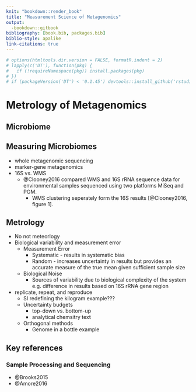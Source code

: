 ```yaml
---
knit: "bookdown::render_book"
title: "Measurement Science of Metagenomics"
output:
  -bookdown::gitbook
bibliography: [book.bib, packages.bib]
biblio-style: apalike
link-citations: true
---
```


```r
# options(htmltools.dir.version = FALSE, formatR.indent = 2)
# lapply(c('DT'), function(pkg) {
#   if (!requireNamespace(pkg)) install.packages(pkg)
# })
# if (packageVersion('DT') < '0.1.45') devtools::install_github('rstudio/DT')
```
# Metrology of Metagenomics  
## Microbiome  
## Measuring Microbiomes 
- whole metagenomic sequencing  
- marker-gene metagenomics  
- 16S vs. WMS   
  * @Clooney2016 compared WMS and 16S rRNA sequence data for environmental samples sequenced using two platforms MiSeq and PGM.  
    * WMS clustering seperately form the 16S results [@Clooney2016, figure 1].  

## Metrology  
- No not meteorlogy  
- Biological variability and measurement error  
    + Measurement Error  
        * Systematic - results in systematic bias  
        * Random - increases uncertainty in results but provides an accurate measure of the true mean given sufficient sample size  
    + Biological Noise  
        * Sources of variability due to biological complexity of the system e.g. difference in results based on 16S rRNA gene region  
- replicate, repeat, and reproduce  
    + SI redefining the kilogram example???  
    + Uncertainty budgets  
        * top-down vs. bottom-up  
        * analytical chemsitry text  
    + Orthogonal methods  
        * Genome in a bottle example 

## Key references
### Sample Processing and Sequencing  
* @Brooks2015  
* @Amore2016  


<!--

Remember each Rmd file contains one and only one chapter.

## Book Outline

## Metagenomics  
* Microbiome  
* Measuring Microbiomes 
    - whole metagenomic sequencing  
    - marker-gene metagenomics  
        + 16S rRNA gene  

## Marker-gene metagenomics measurement process  
* Measurement Process overview 
    - Sample collection  
    - Sample Processing  
    - Sequencing  
    - Data analysis  
        + fastq to OTU  
        + Downstream analysis  
            * differential abundance  
            * alpha diversity  
            * beta diversity  

## Biological variability and measurement error  
* Measurement Error  
    - Systematic - results in systematic bias  
    - Random - increases uncertainty in results but provides an accurate measure of the true mean given sufficient sample size  
* Biological Noise  
    - Sources of variability due to biological complexity of the system e.g. difference in results based on 16S rRNA gene region  
* replicate, repeat, and reproduce  
    - Uncertainty budgets  
        + top-down vs. bottom-up  
    - Orthogonal methods  

## Sources of variability and error for marker-gene metagenomics  
* fishbone diagram  
    - Sample collection  
    - Sample Processing  
        + DNA extraction  
        + PCR/ indexing  
        + Normalization/ Pooling  
    - Sequencing  
        + sequencing reaction  
        + imaging  
        + base calling  
    - Data analysis  
        + Pre-processing (wheat from the chaf)  
            * quality filter/ read trimming  
            * chimera detection  
            * clustering  
        + Taxonomic classification  
        + Downstream analysis  
            * differential abundance  
            * alpha diversity  
            * beta diversity  
* cause effect diagram  
    - pre-processing, normalization/ transformation methods used to address measurement error  

## Characterizing Measurement Process 
* Tools  
    - Validation  
        + Fit for purpose - comparison to gold standard method or reference material  
            * no gold standard methods - only community accepted defactor standards  
    - Benchmarking  
        + Comparison to known truth  
        + Evaluating results based on expectation  
    - Robustness testing  
        + Impact of procedure or step on results  
* Characterization of Data Analysis Processing  
    - Wet lab vs. dry lab  
    - Validation  
        + Currently not applicable ... -> most robust method  
    - Benchmarking  
        + Observed results vs. Truth  
            * Dataset with known true value - can be obtained using  
                - gold standard method  
                - mock communities: in vitro or in silico   
                    + limitations and assumptions  
                - Mixtures
                    + Provides a degree of known truth  
            * Performance metrics  
                - Quantitative  
                    + Variability - standard deviation/ variance  
                    + Bias - mean squared error??? (true value)  
        + Observed results vs. assumptions  
            * No general dataset requirements  
            * Performance metrics  
                - evaluate results based on method assumption, e.g. Schloss clustering distance  
    - Robustness Testing  
        + Used to evaluate impact of different methods on results  
        + Comparison of orthogonal methods  
            * For fundamentally different methods (different assumptions and heuristics)  
                - Can evaluate precision (variability), not necessarily accuracy but less susceptible to bias than is methods are based on the same assumptions or heuristics  
        + Used to evaluate how different steps in the process affect the results  

## Microbiome Mixture Benchmarking Dataset
* Mixture Study  

## Robustness Testing Ecological Diversity 
* Evaluating alpha and beta diversity metrics  
* Factors  
    - preprocessing methods  
    - data characteristics  
        + sequencing error rates  
        + primer region  
        + read length  
* OTU table  
    - depth/ coverage - sparsity  
    - when does the diversity metric break?  

## Guideance on developing an assessment framework
* Outline measurement process - fishbone diagram  
* Differentiate between biological variability and measurement error  
    - How are these two sources of variability currently addressed in pipelines  
    - Are there any known sources of biological variability not currently being addressed  
* What is known about each source of variability?  
    - uncertainty budget?  
    - dark uncertianty - unaccounted for variability?  
* Robustness testing  
    - determine largest source of bias/ uncertianty in measurement process  
* Charaterize individual measurement process steps based on robustness testing/ sensitivity analysis  
    - benchmarking datasets  
        + environmental  
        + in lab prepared material - combination of known samples  
        + in lab prepared material - combination of unknown samples  
        + in silico - various levels of simulation based on reference and environmental data availablility  
    - for each type of dataset summarize benefits and limitations to each  

## Proposed Gold Standard Analysis Method
* Trim primers - dereplicate  
* Chimera check? - multiple methods orthogonal methods?, annotate don't filter  
* BLAST 100% - all perfect matches  
* Unmatched  
    - Multiple sequence alignment  
        + Filter sequences with low alignment scores  
    - phylogenetic placement  
* Generate OTUs for different branch distances  
* Keep unique singletons - based on distance from non-singleton clusters, vary similarity based on cluster size, likelihood model for whether sequencing error or biological mutation.  
    - Rare orgs highly similar to large OTU less likely ecologically different?  
* Alternative taxa classification  
    - Multiple methods  
        + pairwise alignment  
        + kmer  
        + phylogenetic placement  
        + other...  
    - Multiple reference databases  
        + evaluate individual sequences based on confidence - presence in multiple databases, infernal and rnammer alignment score?  
            * supporting sequence data - whole genome, sanger, 16S PCR from isolate  
            * likelihood of being a chimera  
        + Compare other methods to results generated using gold standard pipeline  
            * performance metrics  
* Copy number correction  
    - based on phylogenetic placement
-->

